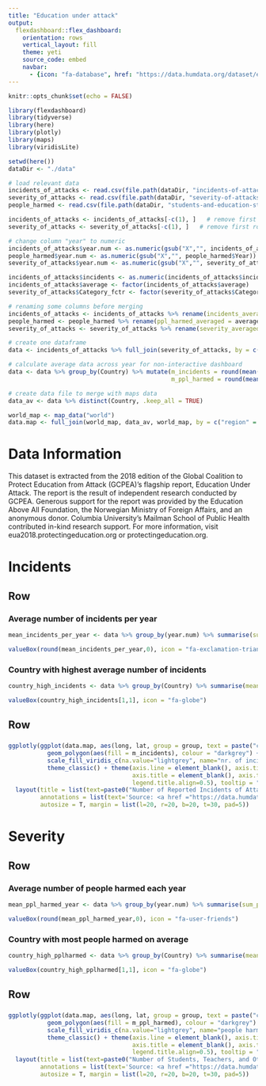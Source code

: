 ```yaml
---
title: "Education under attack"
output: 
  flexdashboard::flex_dashboard:
    orientation: rows
    vertical_layout: fill
    theme: yeti
    source_code: embed
    navbar:
      - {icon: "fa-database", href: "https://data.humdata.org/dataset/eua-2018", align: right}
---
```


```r

knitr::opts_chunk$set(echo = FALSE)

library(flexdashboard)
library(tidyverse)
library(here)
library(plotly)
library(maps)
library(viridisLite)

```

```r

setwd(here())
dataDir <- "./data"

# load relevant data 
incidents_of_attacks <- read.csv(file.path(dataDir, "incidents-of-attacks-on-education-2013-2017.csv"), header = TRUE)
severity_of_attacks <- read.csv(file.path(dataDir, "severity-of-attacks-against-education-2013-2017.csv"), header = TRUE)
people_harmed <- read.csv(file.path(dataDir, "students-and-education-staff-harmed-by-attacks-on-education-2013-2017.csv"), header = TRUE)

incidents_of_attacks <- incidents_of_attacks[-c(1), ]   # remove first row with variable names
severity_of_attacks <- severity_of_attacks[-c(1), ]   # remove first row with variable names

# change column "year" to numeric
incidents_of_attacks$year.num <- as.numeric(gsub("X","", incidents_of_attacks$Year))
people_harmed$year.num <- as.numeric(gsub("X","", people_harmed$Year))
severity_of_attacks$year.num <- as.numeric(gsub("X","", severity_of_attacks$year))

incidents_of_attacks$incidents <- as.numeric(incidents_of_attacks$incidents)
incidents_of_attacks$average <- factor(incidents_of_attacks$average)
severity_of_attacks$Category_fctr <- factor(severity_of_attacks$Category, levels = c("Sporadic", "Affected", "Heavily Affected", "Very Heavily Affected"))

# renaming some columns before merging
incidents_of_attacks <- incidents_of_attacks %>% rename(incidents_averaged = average)
people_harmed <- people_harmed %>% rename(ppl_harmed_averaged = averaged)
severity_of_attacks <- severity_of_attacks %>% rename(severity_averaged = averaged)

# create one dataframe
data <- incidents_of_attacks %>% full_join(severity_of_attacks, by = c("Country", "year.num")) %>% full_join(people_harmed, by = c("Country", "year.num")) %>% select(Country, year.num, incidents, incidents_averaged, Category, Category_fctr, severity_averaged, ppl_harmed, ppl_harmed_averaged)

# calculate average data across year for non-interactive dashboard
data <- data %>% group_by(Country) %>% mutate(m_incidents = round(mean(incidents, na.rm=TRUE),1),
                                              m_ppl_harmed = round(mean(ppl_harmed, na.rm = TRUE),1))

# create data file to merge with maps data
data_av <- data %>% distinct(Country, .keep_all = TRUE)

world_map <- map_data("world")
data.map <- full_join(world_map, data_av, world_map, by = c("region" = "Country"))

```

Data Information {.sidebar data-width=300}
=====================================

This dataset is extracted from the 2018 edition of the Global Coalition to Protect Education from Attack (GCPEA)’s flagship report, Education Under Attack. The report is the result of independent research conducted by GCPEA. Generous support for the report was provided by the Education Above All Foundation, the Norwegian Ministry of Foreign Affairs, and an anonymous donor. Columbia University’s Mailman School of Public Health contributed in-kind research support. For more information, visit eua2018.protectingeducation.org or protectingeducation.org.



Incidents {data-orientation=rows}
===================================== 

Row {data-height=200}
-------------------------------------

### Average number of incidents per year

```r

mean_incidents_per_year <- data %>% group_by(year.num) %>% summarise(sum_per_year = sum(incidents, na.rm = TRUE)) %>% summarise(mean = mean(sum_per_year)) 

valueBox(round(mean_incidents_per_year,0), icon = "fa-exclamation-triangle")
```

### Country with highest average number of incidents

```r

country_high_incidents <- data %>% group_by(Country) %>% summarise(mean = mean(incidents, na.rm = TRUE)) %>% arrange(desc(mean))

valueBox(country_high_incidents[1,1], icon = "fa-globe")
```


Row {data-height=800}
-----------------------------------------------------------------------

### 

``` r

ggplotly(ggplot(data.map, aes(long, lat, group = group, text = paste("country:",region,"<br>","nr. of incidents:",m_incidents))) +
           geom_polygon(aes(fill = m_incidents), colour = "darkgrey") + 
           scale_fill_viridis_c(na.value="lightgrey", name="nr. of incidents") + 
           theme_classic() + theme(axis.line = element_blank(), axis.ticks = element_blank(), 
                                   axis.title = element_blank(), axis.text = element_blank(),
                                   legend.title.align=0.5), tooltip = "text") %>%
  layout(title = list(text=paste0("Number of Reported Incidents of Attacks on Students, Education Personnel and Education Infrastructure","<br>","<sup>","averaged across years: 2013-2017","</sup>"), x=0.5, y=1, xref="paper", yref="paper", xanchor="center", font=list(size=20, color="black")),
         annotations = list(text='Source: <a href ="https://data.humdata.org/dataset/eua-2018">Global Coalition to Protect Education from Attack</a>', x=0.5,y=0, xref="paper", yref="paper", xanchor="center", showarrow=F, font=list(size=12, color="black")),
         autosize = T, margin = list(l=20, r=20, b=20, t=30, pad=5))

```



Severity {data-orientation=rows}
===================================== 

Row {data-height=200}
-------------------------------------

### Average number of people harmed each year

```r

mean_ppl_harmed_year <- data %>% group_by(year.num) %>% summarise(sum_per_year = sum(ppl_harmed, na.rm = TRUE)) %>% summarise(mean = mean(sum_per_year)) 

valueBox(round(mean_ppl_harmed_year,0), icon = "fa-user-friends")
```

### Country with most people harmed on average

```r

country_high_pplharmed <- data %>% group_by(Country) %>% summarise(mean = mean(ppl_harmed, na.rm = TRUE)) %>% arrange(desc(mean))

valueBox(country_high_pplharmed[1,1], icon = "fa-globe")
```



Row {data-height=800}
-----------------------------------------------------------------------

### 

``` r

ggplotly(ggplot(data.map, aes(long, lat, group = group, text = paste("country:",region,"<br>","nr. of people harmed:",m_ppl_harmed))) +
           geom_polygon(aes(fill = m_ppl_harmed), colour = "darkgrey") + 
           scale_fill_viridis_c(na.value="lightgrey", name="people harmed") + 
           theme_classic() + theme(axis.line = element_blank(), axis.ticks = element_blank(), 
                                   axis.title = element_blank(), axis.text = element_blank(),
                                   legend.title.align=0.5), tooltip = "text") %>%
  layout(title = list(text=paste0("Number of Students, Teachers, and Other Education Personnel Harmed by Attacks on Education","<br>","<sup>","averaged across years: 2013-2017","</sup>"), x=0.5, y=1, xref="paper", yref="paper", xanchor="center", font=list(size=20, color="black")),
         annotations = list(text='Source: <a href ="https://data.humdata.org/dataset/eua-2018">Global Coalition to Protect Education from Attack</a>', x=0.5,y=0, xref="paper", yref="paper", xanchor="center", showarrow=F, font=list(size=12, color="black")),
         autosize = T, margin = list(l=20, r=20, b=20, t=30, pad=5))
  
```
